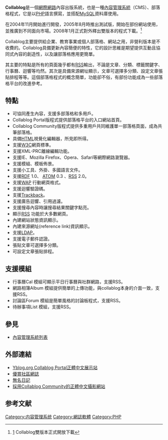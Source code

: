{{lowercase|title=Collablog}} 

'''Collablog'''是一個[[網際網路|網際網路]]內容出版系統，也是一種[[內容管理系統|內容管理系統]]（CMS）、部落格程式，它是以[[PHP|PHP]]語言撰寫，並搭配[[MySQL|MySQL]]資料庫使用。

在2004年11月開始進行開發，2005年8月時推出測試版，開始在部份網站使用，並推廣到不同面向市場。2008年1月正式對外釋出雙版本的程式下載。<ref>[http://yblog.org/archive/index.php/Collablog_2008_release] {{Wayback|url=http://yblog.org/archive/index.php/Collablog_2008_release |date=20090321021129 }} Collablog雙版本正式開放下載</ref>

Collablog主要提供給企業、教育事業或個人部落格、網站之用，非營利版本是不收費的。Collablog具備更新內容簡便的特性，它的設計思維是期望提供互動且協同式內容的創造性，以及讓部落格應用更簡單。

其主要的特點是所有的頁面幾乎都有[[RSS|RSS]]輸出，不論是文章、分類、標籤關鍵字、行事曆、迴響等均然。其次是具備來源網址顯示，文章可選擇多分類、設定文章張貼排程等等。這個部落格程式的概念簡單，功能卻不俗，有部份功能成為一些部落格平台的改進參考。

== 特點 ==
* 可協同產生內容，支援多部落格和多用戶。
* Collablog Portal版程式提供部落格平台的入口網站首頁。
* Collablog Community版程式提供多重用戶共同維護單一部落格頁面，成為共筆部落格。
* 具備[[HTML|HTML]]視覺化編輯器，所見即所得。
* 支援[[W3C|W3C]]網頁標準。
* 支援XML-PRC離線編輯功能。
* 支援IE、Mozilla Firefox、Opera、Safari等網際網路瀏覽器。
* 支援模組、模板佈景。
* 支援小工具、外掛、多國語言文件。
* 支援[[RDF|RDF]] 1.0、 [[Atom|ATOM]] 0.3 、[[RSS|RSS]] 2.0。
* 支援[[WAP|WAP]] 行動網頁格式。
* 支援迴響驗證碼。
* 支援[[Trackback|Trackback]]。
* 支援廣告迴響、引用過濾。
* 支援搜尋內容時讓搜尋結果關鍵字點亮。
* 顯示[[RSS|RSS]] 功能於大多數網頁。
* 內建網站狀態資訊顯示。
* 內建來源網址(reference link)資訊顯示。
* 支援[[LDAP|LDAP]]。
* 支援電子郵件認證。
* 張貼文章可選擇多分類。
* 可設定文章張貼排程。

== 支援模組 ==
* 行事曆Cal 模組可顯示平日行事曆與社群網路，支援RSS。
* 網路相簿Album 模組提供簡單的上傳功能，與collablog本身的介面一致，支援RSS。
* 討論區Forum 模組是簡單風格的討論板程式，支援RSS。
* 待辦事項List 模組，支援RSS。

== 參見 ==
*[[內容管理系統列表|內容管理系統列表]]

== 外部連結 ==

* [http://yblog.org/ Yblog.org Collablog Portal正體中文展示站]{{Wayback|url=http://yblog.org/ |date=20070602161703 }}
* [https://web.archive.org/web/20090111100310/http://www.ysteng.idv.tw/ 優賞社區網誌]
* [https://web.archive.org/web/20090322185516/http://collablog.asongo.info/ 無名日記]
* [https://web.archive.org/web/20070608134845/http://www.eaglesky.idv.tw/ 採用Collablog Community的正體中文攝影網站]

== 参考文献 ==
{{reflist}}

[[Category:内容管理系统|Category:内容管理系统]]
[[Category:網誌軟體|Category:網誌軟體]]
[[Category:PHP|Category:PHP]]